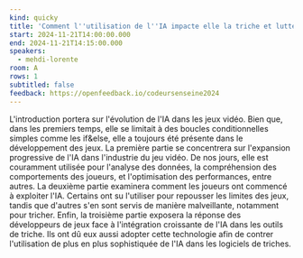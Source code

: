 ```yaml
---
kind: quicky
title: 'Comment l''utilisation de l''IA impacte elle la triche et lutte anti triche dans les jeux vidéos.'
start: 2024-11-21T14:00:00.000
end: 2024-11-21T14:15:00.000
speakers:
  - mehdi-lorente
room: A
rows: 1
subtitled: false
feedback: https://openfeedback.io/codeursenseine2024
---
```


L'introduction portera sur l'évolution de l'IA dans les jeux vidéo. Bien que, dans les premiers temps, elle se limitait à des boucles conditionnelles simples comme les if&else, elle a toujours été présente dans le développement des jeux.
La première partie se concentrera sur l'expansion progressive de l'IA dans l'industrie du jeu vidéo. De nos jours, elle est couramment utilisée pour l'analyse des données, la compréhension des comportements des joueurs, et l'optimisation des performances, entre autres.
La deuxième partie examinera comment les joueurs ont commencé à exploiter l'IA. Certains ont su l'utiliser pour repousser les limites des jeux, tandis que d'autres s'en sont servis de manière malveillante, notamment pour tricher.
Enfin, la troisième partie exposera la réponse des développeurs de jeux face à l'intégration croissante de l'IA dans les outils de triche. Ils ont dû eux aussi adopter cette technologie afin de contrer l'utilisation de plus en plus sophistiquée de l'IA dans les logiciels de triches.

